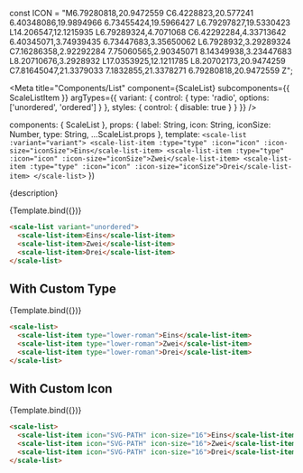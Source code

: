 const ICON = "M6.79280818,20.9472559 C6.4228823,20.577241 6.40348086,19.9894966 6.73455424,19.5966427 L6.79297827,19.5330423 L14.206547,12.1215935 L6.79289324,4.7071068 C6.42292284,4.33713642 6.40345071,3.74939435 6.73447683,3.35650062 L6.7928932,3.29289324 C7.16286358,2.92292284 7.75060565,2.90345071 8.14349938,3.23447683 L8.20710676,3.2928932 L17.0353925,12.1211785 L8.20702173,20.9474259 C7.81645047,21.3379033 7.1832855,21.3378271 6.79280818,20.9472559 Z";

<Meta
  title="Components/List"
  component={ScaleList}
  subcomponents={{ ScaleListItem }}
  argTypes={{
    variant: {
      control: { type: 'radio', options: ['unordered', 'ordered'] }
    },
    styles: {
      control: { disable: true }
    }
  }}
/>

  components: { ScaleList },
  props: {
      label: String,
      icon: String,
      iconSize: Number,
      type: String,
      ...ScaleList.props
  },
  template: `
    <scale-list :variant="variant">
      <scale-list-item :type="type" :icon="icon" :icon-size="iconSize">Eins</scale-list-item>
      <scale-list-item :type="type" :icon="icon" :icon-size="iconSize">Zwei</scale-list-item>
      <scale-list-item :type="type" :icon="icon" :icon-size="iconSize">Drei</scale-list-item>
    </scale-list>
  `
})

<Description>{description}</Description>

<Preview withSource="none">
  <Story
    name="Standard"
    args={{ variant: 'unordered' }}
  >
    {Template.bind({})}
  </Story>
</Preview>

<Props story="Standard"/>

```html
<scale-list variant="unordered">
  <scale-list-item>Eins</scale-list-item>
  <scale-list-item>Zwei</scale-list-item>
  <scale-list-item>Drei</scale-list-item>
</scale-list>
```

## With Custom Type

<Preview withSource="none">
  <Story
    name="With Custom Type"
    args={{
      type: 'lower-roman'
    }}
  >
    {Template.bind({})}
  </Story>
</Preview>

```html
<scale-list>
  <scale-list-item type="lower-roman">Eins</scale-list-item>
  <scale-list-item type="lower-roman">Zwei</scale-list-item>
  <scale-list-item type="lower-roman">Drei</scale-list-item>
</scale-list>
```

## With Custom Icon

<Preview withSource="none">
  <Story
    name="With Custom Icon"
    args={{
      icon: ICON,
      iconSize: 16
    }}
  >
    {Template.bind({})}
  </Story>
</Preview>

```html
<scale-list>
  <scale-list-item icon="SVG-PATH" icon-size="16">Eins</scale-list-item>
  <scale-list-item icon="SVG-PATH" icon-size="16">Zwei</scale-list-item>
  <scale-list-item icon="SVG-PATH" icon-size="16">Drei</scale-list-item>
</scale-list>
```
